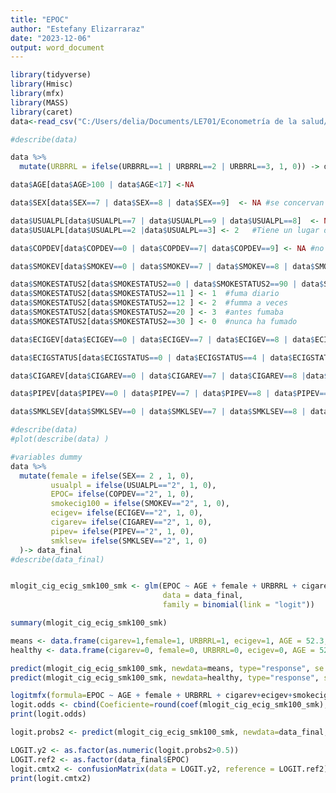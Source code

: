 ---
title: "EPOC"
author: "Estefany Elizarraraz"
date: "2023-12-06"
output: word_document
---


```{r echo=FALSE}
library(tidyverse)
library(Hmisc)
library(mfx)
library(MASS)
library(caret)
data<-read_csv("C:/Users/delia/Documents/LE701/Econometría de la salud/nhis_00007.csv")

#describe(data)

data %>%
  mutate(URBRRL = ifelse(URBRRL==1 | URBRRL==2 | URBRRL==3, 1, 0)) -> data

data$AGE[data$AGE>100 | data$AGE<17] <-NA 

data$SEX[data$SEX==7 | data$SEX==8 | data$SEX==9]  <- NA #se concervan solo Male (1) y Female (2)

data$USUALPL[data$USUALPL==7 | data$USUALPL==9 | data$USUALPL==8]  <- NA   #No tiene o no hay registro de un lugar de registro medico
data$USUALPL[data$USUALPL==2 |data$USUALPL==3] <- 2   #Tiene un lugar de cuidado medico (1 es los que no tienen)

data$COPDEV[data$COPDEV==0 | data$COPDEV==7| data$COPDEV==9] <- NA #no hay registro de EPOC. (1=no y 2=si)

data$SMOKEV[data$SMOKEV==0 | data$SMOKEV==7 | data$SMOKEV==8 | data$SMOKEV==9] <- NA #no hay registro a si ha fumado 100 cigarrillo en su vida

data$SMOKESTATUS2[data$SMOKESTATUS2==0 | data$SMOKESTATUS2==90 | data$SMOKESTATUS2==40 ] <-NA  #no hay datos disponibles
data$SMOKESTATUS2[data$SMOKESTATUS2==11 ] <- 1  #fuma diario
data$SMOKESTATUS2[data$SMOKESTATUS2==12 ] <- 2  #fumma a veces
data$SMOKESTATUS2[data$SMOKESTATUS2==20 ] <- 3  #antes fumaba 
data$SMOKESTATUS2[data$SMOKESTATUS2==30 ] <- 0  #nunca ha fumado

data$ECIGEV[data$ECIGEV==0 | data$ECIGEV==7 | data$ECIGEV==8 | data$ECIGEV==9]  <- NA  #NO HAY RESPUESTA A SI HA FUMADO UN CIGARRILLO ELECTRONICO

data$ECIGSTATUS[data$ECIGSTATUS==0 | data$ECIGSTATUS==4 | data$ECIGSTATUS==9 ] <-NA  #no hay datos disponibles (1= nunca ha fumado un e-cigarrillo;3=fumma a veces; 2=antes fumaba )

data$CIGAREV[data$CIGAREV==0 | data$CIGAREV==7 | data$CIGAREV==8 |data$CIGAREV==9] <- NA #no hay registro de si ha fumado un cigarrillo (1=no, 2=si)

data$PIPEV[data$PIPEV==0 | data$PIPEV==7 | data$PIPEV==8 | data$PIPEV==9] <- NA #no hay registro de si ha fumado con pipa (1=no, 2=si)

data$SMKLSEV[data$SMKLSEV==0 | data$SMKLSEV==7 | data$SMKLSEV==8 | data$SMKLSEV==9] <- NA  #no hay registro de si ha fumado cigarrillos sin tabaco  (1=no, 2=si)

#describe(data) 
#plot(describe(data) )

#variables dummy
data %>% 
  mutate(female = ifelse(SEX== 2 , 1, 0),
         usualpl = ifelse(USUALPL=="2", 1, 0),
         EPOC= ifelse(COPDEV=="2", 1, 0),
         smokecig100 = ifelse(SMOKEV=="2", 1, 0),
         ecigev= ifelse(ECIGEV=="2", 1, 0),
         cigarev= ifelse(CIGAREV=="2", 1, 0),
         pipev= ifelse(PIPEV=="2", 1, 0),
         smklsev= ifelse(SMKLSEV=="2", 1, 0)
  )-> data_final
#describe(data_final)


mlogit_cig_ecig_smk100_smk <- glm(EPOC ~ AGE + female + URBRRL + cigarev+ecigev+smokecig100+smklsev, 
                                  data = data_final,
                                  family = binomial(link = "logit"))

summary(mlogit_cig_ecig_smk100_smk)

means <- data.frame(cigarev=1,female=1, URBRRL=1, ecigev=1, AGE = 52.3, smokecig100=1,smklsev=1, pipev=1)
healthy <- data.frame(cigarev=0, female=0, URBRRL=0, ecigev=0, AGE = 52.3, smokecig100=0,smklsev=0)

predict(mlogit_cig_ecig_smk100_smk, newdata=means, type="response", se.fit=TRUE)
predict(mlogit_cig_ecig_smk100_smk, newdata=healthy, type="response", se.fit=TRUE)

logitmfx(formula=EPOC ~ AGE + female + URBRRL + cigarev+ecigev+smokecig100+smklsev, data = data_final)
logit.odds <- cbind(Coeficiente=round(coef(mlogit_cig_ecig_smk100_smk),4), OR=round(exp(coef(mlogit_cig_ecig_smk100_smk)),4))
print(logit.odds)

logit.probs2 <- predict(mlogit_cig_ecig_smk100_smk, newdata=data_final, type="response")

LOGIT.y2 <- as.factor(as.numeric(logit.probs2>0.5))
LOGIT.ref2 <- as.factor(data_final$EPOC)
logit.cmtx2 <- confusionMatrix(data = LOGIT.y2, reference = LOGIT.ref2)
print(logit.cmtx2)
```


